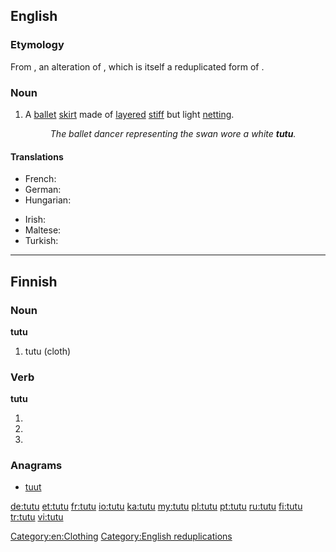 {{also|tutù|tütü|tutū|tự tử}}
==English==

===Etymology===
From {{etyl|fr}} {{term|tutu|lang=fr}}, an alteration of {{term|cucu|lang=fr}}, which is itself a reduplicated form of {{term|cul||butt, bum, arse|lang=fr}}.

===Noun===
{{en-noun}}

# A [[ballet]] [[skirt]] made of [[layered]] [[stiff]] but light [[netting]].
#: ''The ballet dancer representing the swan wore a white '''tutu'''.''

====Translations====
{{trans-top|ballet skirt}}
* French: {{t+|fr|tutu|m}}
* German: {{t|de|Tutu|n}}
* Hungarian: {{t-|hu|tütü}}
{{trans-mid}}
* Irish: {{t|ga|tútú|m}}
* Maltese: {{t-|mt|tutu|m|xs=Maltese}}
* Turkish: {{t+|tr|tütü}}
{{trans-bottom}}

[[Category:en:Clothing]]
[[Category:English reduplications]]

----

==Finnish==

===Noun===
'''tutu'''

# tutu (cloth)

===Verb===
'''tutu'''

# {{fi-form of|type=verb|mood=indicative|tense=present connegative|[[tutua]]}}
# {{fi-form of|type=verb|pr=second-person|pl=singular|mood=imperative|tense=present|[[tutua]]}}
# {{fi-form of|type=verb|pr=second-person|pl=singular|mood=imperative|tense=present connegative|[[tutua]]}}

===Anagrams===
* [[tuut#Finnish|tuut]]

[[de:tutu]]
[[et:tutu]]
[[fr:tutu]]
[[io:tutu]]
[[ka:tutu]]
[[my:tutu]]
[[pl:tutu]]
[[pt:tutu]]
[[ru:tutu]]
[[fi:tutu]]
[[tr:tutu]]
[[vi:tutu]]